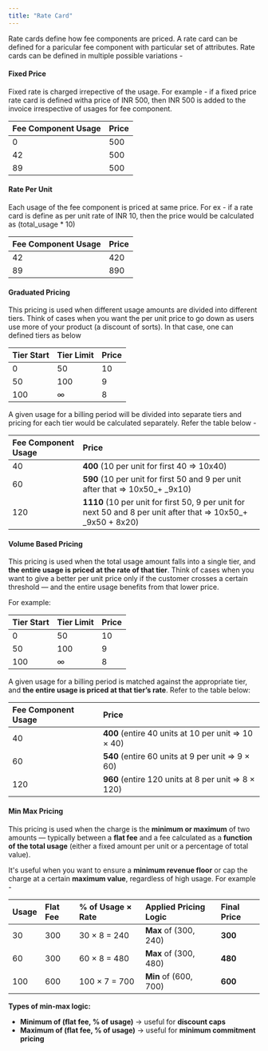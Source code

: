 ```yaml
---
title: "Rate Card"
---
```


Rate cards define how fee components are priced. A rate card can be defined for a paricular fee component with particular set of attributes. Rate cards can be defined in multiple possible variations -

#### Fixed Price

Fixed rate is charged irrepective of the usage. For example - if a fixed price rate card is defined witha price of INR 500, then INR 500 is added to the invoice irrespective of usages for fee component.

| Fee Component Usage | Price |
| :------------------ | :---- |
| 0                   | 500   |
| 42                  | 500   |
| 89                  | 500   |

#### Rate Per Unit

Each usage of the fee component is priced at same price. For ex - if a rate card is define as per unit rate of INR 10, then the price would be calculated as (total_usage \* 10)

| Fee Component Usage | Price |
| ------------------- | ----- |
| 42                  | 420   |
| 89                  | 890   |

#### Graduated Pricing

This pricing is used when different usage amounts are divided into different tiers. Think of cases when you want the per unit price to go down as users use more of your product (a discount of sorts). In that case, one can defined tiers as below

| Tier Start | Tier Limit | Price |
| ---------- | ---------- | ----- |
| 0          | 50         | 10    |
| 50         | 100        | 9     |
| 100        | ∞          | 8     |

A given usage for a billing period will be divided into separate tiers and pricing for each tier would be calculated separately. Refer the table below -

| Fee Component Usage | Price                                                                                                              |
| :------------------ | :----------------------------------------------------------------------------------------------------------------- |
| 40                  | **400** (10 per unit for first 40 =\> 10x40)                                                                       |
| 60                  | **590** (10 per unit for first 50 and 9 per unit after that =\> 10x50\_\+ \_9x10)                                  |
| 120                 | **1110** (10 per unit for first 50, 9 per unit for next 50 and 8 per unit after that =\> 10x50\_\+ \_9x50 \+ 8x20) |

#### Volume Based Pricing

This pricing is used when the total usage amount falls into a single tier, and **the entire usage is priced at the rate of that tier**. Think of cases when you want to give a better per unit price only if the customer crosses a certain threshold — and the entire usage benefits from that lower price.

For example:

| Tier Start | Tier Limit | Price |
| :--------- | :--------- | :---- |
| 0          | 50         | 10    |
| 50         | 100        | 9     |
| 100        | ∞          | 8     |

A given usage for a billing period is matched against the appropriate tier, and **the entire usage is priced at that tier’s rate**. Refer to the table below:

| Fee Component Usage | Price                                              |
| :------------------ | :------------------------------------------------- |
| 40                  | **400** (entire 40 units at 10 per unit ⇒ 10 × 40) |
| 60                  | **540** (entire 60 units at 9 per unit ⇒ 9 × 60)   |
| 120                 | **960** (entire 120 units at 8 per unit ⇒ 8 × 120) |

#### Min Max Pricing

This pricing is used when the charge is the **minimum or maximum** of two amounts — typically between a **flat fee** and a fee calculated as a **function of the total usage** (either a fixed amount per unit or a percentage of total value).

It's useful when you want to ensure a **minimum revenue floor** or cap the charge at a certain **maximum value**, regardless of high usage. For example -

| Usage | Flat Fee | % of Usage × Rate | Applied Pricing Logic | Final Price |
| :---- | :------- | :---------------- | :-------------------- | :---------- |
| 30    | 300      | 30 × 8 = 240      | **Max** of (300, 240) | **300**     |
| 60    | 300      | 60 × 8 = 480      | **Max** of (300, 480) | **480**     |
| 100   | 600      | 100 × 7 = 700     | **Min** of (600, 700) | **600**     |

**Types of min-max logic:**

- **Minimum of (flat fee, % of usage)** → useful for **discount caps**
- **Maximum of (flat fee, % of usage)** → useful for **minimum commitment pricing**